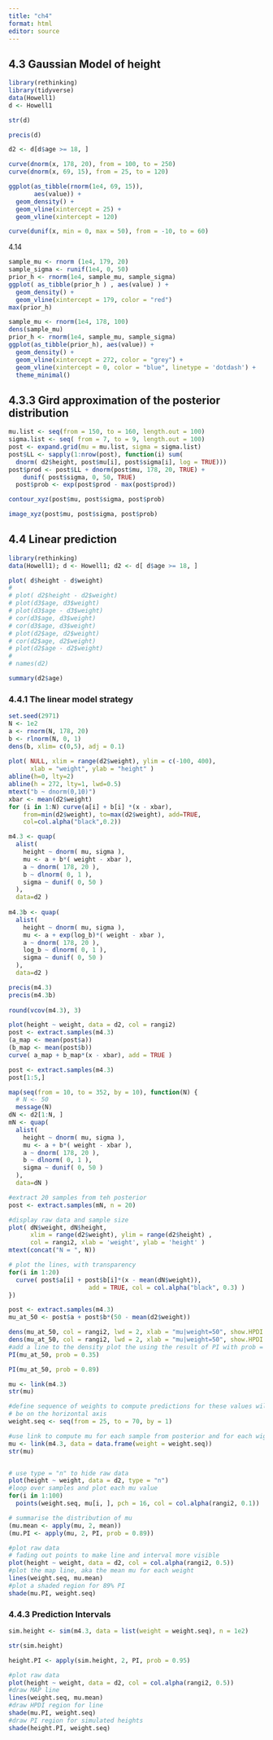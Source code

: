 ```yaml
---
title: "ch4"
format: html
editor: source
---
```


## 4.3 Gaussian Model of height
```r
library(rethinking)
library(tidyverse)
data(Howell1)
d <- Howell1

str(d)

precis(d)

d2 <- d[d$age >= 18, ]

curve(dnorm(x, 178, 20), from = 100, to = 250)
curve(dnorm(x, 69, 15), from = 25, to = 120)

ggplot(as_tibble(rnorm(1e4, 69, 15)), 
       aes(value)) + 
  geom_density() +
  geom_vline(xintercept = 25) +
  geom_vline(xintercept = 120)

curve(dunif(x, min = 0, max = 50), from = -10, to = 60)

```

4.14
```r
sample_mu <- rnorm (1e4, 179, 20)
sample_sigma <- runif(1e4, 0, 50)
prior_h <- rnorm(1e4, sample_mu, sample_sigma)
ggplot( as_tibble(prior_h ) , aes(value) ) +
  geom_density() +
  geom_vline(xintercept = 179, color = "red")
max(prior_h)

```


```r
sample_mu <- rnorm(1e4, 178, 100)
dens(sample_mu)
prior_h <- rnorm(1e4, sample_mu, sample_sigma)
ggplot(as_tibble(prior_h), aes(value)) +
  geom_density() +
  geom_vline(xintercept = 272, color = "grey") +
  geom_vline(xintercept = 0, color = "blue", linetype = 'dotdash') +
  theme_minimal()

```

## 4.3.3 Gird approximation of the posterior distribution
```r
mu.list <- seq(from = 150, to = 160, length.out = 100)
sigma.list <- seq( from = 7, to = 9, length.out = 100)
post <- expand.grid(mu = mu.list, sigma = sigma.list)
post$LL <- sapply(1:nrow(post), function(i) sum(
  dnorm( d2$height, post$mu[i], post$sigma[i], log = TRUE)))
post$prod <- post$LL + dnorm(post$mu, 178, 20, TRUE) +
    dunif( post$sigma, 0, 50, TRUE)
  post$prob <- exp(post$prod - max(post$prod))

contour_xyz(post$mu, post$sigma, post$prob)

image_xyz(post$mu, post$sigma, post$prob)

```

## 4.4 Linear prediction

```r
library(rethinking)
data(Howell1); d <- Howell1; d2 <- d[ d$age >= 18, ]

plot( d$height - d$weight)
# 
# plot( d2$height - d2$weight)
# plot(d3$age, d3$weight)
# plot(d3$age - d3$weight)
# cor(d3$age, d3$weight)
# cor(d3$age, d3$weight)
# plot(d2$age, d2$weight)
# cor(d2$age, d2$weight)
# plot(d2$age - d2$weight)
# 
# names(d2)

summary(d2$age)
```


### 4.4.1 The linear model strategy

```r
set.seed(2971)
N <- 1e2
a <- rnorm(N, 178, 20)
b <- rlnorm(N, 0, 1)
dens(b, xlim= c(0,5), adj = 0.1)
 
plot( NULL, xlim = range(d2$weight), ylim = c(-100, 400),
      xlab = "weight", ylab = "height" )
abline(h=0, lty=2)
abline(h = 272, lty=1, lwd=0.5)
mtext("b ~ dnorm(0,10)")
xbar <- mean(d2$weight)
for (i in 1:N) curve(a[i] + b[i] *(x - xbar),
    from=min(d2$weight), to=max(d2$weight), add=TRUE,
    col=col.alpha("black",0.2))
```

```r
m4.3 <- quap(
  alist(
    height ~ dnorm( mu, sigma ),
    mu <- a + b*( weight - xbar ),
    a ~ dnorm( 178, 20 ),
    b ~ dlnorm( 0, 1 ),
    sigma ~ dunif( 0, 50 )
  ), 
  data=d2 )
  
m4.3b <- quap(
  alist(
    height ~ dnorm( mu, sigma ),
    mu <- a + exp(log_b)*( weight - xbar ),
    a ~ dnorm( 178, 20 ),
    log_b ~ dlnorm( 0, 1 ),
    sigma ~ dunif( 0, 50 )
  ), 
  data=d2 )

precis(m4.3)
precis(m4.3b)
  
round(vcov(m4.3), 3)
```
```r
plot(height ~ weight, data = d2, col = rangi2)
post <- extract.samples(m4.3)
(a_map <- mean(post$a))
(b_map <- mean(post$b))
curve( a_map + b_map*(x - xbar), add = TRUE )
```
```r
post <- extract.samples(m4.3)
post[1:5,]
```
```r
map(seq(from = 10, to = 352, by = 10), function(N) {
  # N <- 50
  message(N)
dN <- d2[1:N, ]
mN <- quap(
  alist(
    height ~ dnorm( mu, sigma ),
    mu <- a + b*( weight - xbar ),
    a ~ dnorm( 178, 20 ),
    b ~ dlnorm( 0, 1 ),
    sigma ~ dunif( 0, 50 )
  ), 
  data=dN )

#extract 20 samples from teh posterior
post <- extract.samples(mN, n = 20)

#display raw data and sample size
plot( dN$weight, dN$height,
      xlim = range(d2$weight), ylim = range(d2$height) ,
      col = rangi2, xlab = 'weight', ylab = 'height' )
mtext(concat("N = ", N))

# plot the lines, with transparency
for(i in 1:20) 
  curve( post$a[i] + post$b[i]*(x - mean(dN$weight)),
                      add = TRUE, col = col.alpha("black", 0.3) )
})

```

```r
post <- extract.samples(m4.3)
mu_at_50 <- post$a + post$b*(50 - mean(d2$weight))

dens(mu_at_50, col = rangi2, lwd = 2, xlab = "mu|weight=50", show.HPDI = 0.50)
dens(mu_at_50, col = rangi2, lwd = 2, xlab = "mu|weight=50", show.HPDI = 0.95)
#add a line to the density plot the using the result of PI with prob = 0.35
PI(mu_at_50, prob = 0.35)

PI(mu_at_50, prob = 0.89)
```




```r
mu <- link(m4.3)
str(mu)

#define sequence of weights to compute predictions for these values will
# be on the horizontal axis
weight.seq <- seq(from = 25, to = 70, by = 1)

#use link to compute mu for each sample from posterior and for each wight in weight.seq
mu <- link(m4.3, data = data.frame(weight = weight.seq))
str(mu)


# use type = "n" to hide raw data
plot(height ~ weight, data = d2, type = "n")
#loop over samples and plot each mu value
for(i in 1:100)
  points(weight.seq, mu[i, ], pch = 16, col = col.alpha(rangi2, 0.1))

```

```r
# summarise the distribution of mu
(mu.mean <- apply(mu, 2, mean))
(mu.PI <- apply(mu, 2, PI, prob = 0.89))
```

```r
#plot raw data
# fading out points to make line and interval more visible
plot(height ~ weight, data = d2, col = col.alpha(rangi2, 0.5))
#plot the map line, aka the mean mu for each weight
lines(weight.seq, mu.mean)
#plot a shaded region for 89% PI
shade(mu.PI, weight.seq)
```

### 4.4.3 Prediction Intervals
```r
sim.height <- sim(m4.3, data = list(weight = weight.seq), n = 1e2)

str(sim.height)

height.PI <- apply(sim.height, 2, PI, prob = 0.95)

#plot raw data
plot(height ~ weight, data = d2, col = col.alpha(rangi2, 0.5))
#draw MAP line
lines(weight.seq, mu.mean)
#draw HPDI region for line
shade(mu.PI, weight.seq)
#draw PI region for simulated heights
shade(height.PI, weight.seq)
```









































